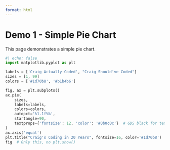 ```yaml
---
format: html
---
```


# Demo 1 - Simple Pie Chart

This page demonstrates a simple pie chart.

```python
#| echo: false
import matplotlib.pyplot as plt

labels = ['Craig Actually Coded', "Craig Should've Coded"]
sizes = [1, 99]
colors = ['#1d70b8', '#b1b4b6']

fig, ax = plt.subplots()
ax.pie(
    sizes, 
    labels=labels, 
    colors=colors, 
    autopct='%1.1f%%', 
    startangle=90,
    textprops={'fontsize': 12, 'color': '#0b0c0c'}  # GDS black for text
)
ax.axis('equal')
plt.title("Craig's Coding in 20 Years", fontsize=16, color='#1d70b8')
fig  # Only this, no plt.show()
```
